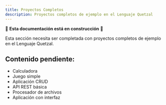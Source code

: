 ```yaml
---
title: Proyectos Completos
description: Proyectos completos de ejemplo en el Lenguaje Quetzal
---
```


🚧 **Esta documentación está en construcción** 🚧

Esta sección necesita ser completada con proyectos completos de ejemplo en el Lenguaje Quetzal.

## Contenido pendiente:
- Calculadora
- Juego simple
- Aplicación CRUD
- API REST básica
- Procesador de archivos
- Aplicación con interfaz
